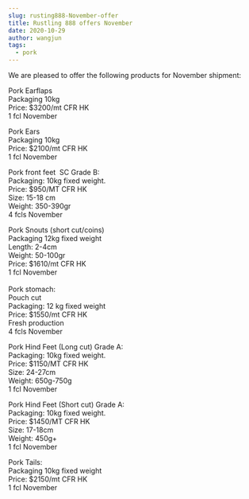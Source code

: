 ```yaml
---
slug: rusting888-November-offer
title: Rustling 888 offers November
date: 2020-10-29
author: wangjun
tags:
  - pork
---
```



We are pleased to offer the following products for November shipment:

Pork Earflaps\
Packaging 10kg\
Price: $3200/mt CFR HK\
1 fcl November

Pork Ears\
Packaging 10kg\
Price: $2100/mt CFR HK\
1 fcl November

Pork front feet  SC Grade B: \
Packaging: 10kg fixed weight.\
Price: $950/MT CFR HK\
Size: 15-18 cm\
Weight: 350-390gr\
4 fcls November

Pork Snouts (short cut/coins) \
Packaging 12kg fixed weight\
Length: 2-4cm\
Weight: 50-100gr\
Price: $1610/mt CFR HK\
1 fcl November\
\
Pork stomach:\
Pouch cut\
Packaging: 12 kg fixed weight\
Price: $1550/mt CFR HK\
Fresh production\
4 fcls November

Pork Hind Feet (Long cut) Grade A:\
Packaging: 10kg fixed weight. \
Price: $1150/MT CFR HK\
Size: 24-27cm\
Weight: 650g-750g\
1 fcl November

Pork Hind Feet (Short cut) Grade A:\
Packaging: 10kg fixed weight. \
Price: $1450/MT CFR HK\
Size: 17-18cm\
Weight: 450g+\
1 fcl November

Pork Tails:\
Packaging 10kg fixed weight\
Price: $2150/mt CFR HK\
1 fcl November